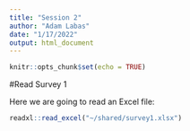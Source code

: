 ```yaml
---
title: "Session 2"
author: "Adam Labas"
date: "1/17/2022"
output: html_document
---
```


```r
knitr::opts_chunk$set(echo = TRUE)
```

#Read Survey 1

Here we are going to read an Excel file:
```r
readxl::read_excel("~/shared/survey1.xlsx")
```

